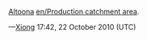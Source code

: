 [[en/Catchment areas of disjoint stations|Altoona]] [[en/Production catchment area]].

{{Page:en/Xiong/license}}

&mdash;[[en/Xiong|Xiong]] 17:42, 22 October 2010 (UTC)